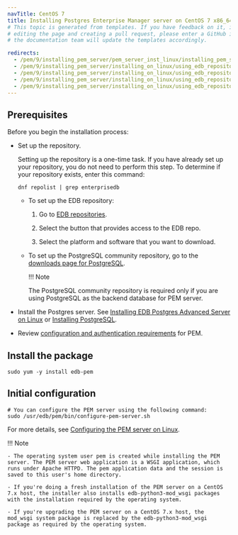 ```yaml
---
navTitle: CentOS 7
title: Installing Postgres Enterprise Manager server on CentOS 7 x86_64
# This topic is generated from templates. If you have feedback on it, instead of
# editing the page and creating a pull request, please enter a GitHub issue and
# the documentation team will update the templates accordingly.

redirects:
  - /pem/9/installing_pem_server/pem_server_inst_linux/installing_pem_server_using_edb_repository/x86_amd64/pem_server_centos7_x86
  - /pem/9/installing_pem_server/installing_on_linux/using_edb_repository/ibm_power_ppc64le/pem_server_centos7_x86/
  - /pem/9/installing_pem_server/installing_on_linux/using_edb_repository/ppc64le/pem_server_centos7_x86/
  - /pem/9/installing_pem_server/installing_on_linux/using_edb_repository/x86_amd64/pem_server_centos7_x86/
  - /pem/9/installing_pem_server/installing_on_linux/using_edb_repository/x86/pem_server_centos7_x86/
---
```


## Prerequisites

Before you begin the installation process:

- Set up the repository.

  Setting up the repository is a one-time task. If you have already set up your repository, you do not need to perform this step.
  To determine if your repository exists, enter this command:

  `dnf repolist | grep enterprisedb`

  - To set up the EDB repository:

    1. Go to [EDB repositories](https://www.enterprisedb.com/repos-downloads).

    1. Select the button that provides access to the EDB repo.

    1. Select the platform and software that you want to download.

  - To set up the PostgreSQL community repository, go to the [downloads page for PostgreSQL](https://www.postgresql.org/download/).

    !!! Note

    The PostgreSQL community repository is required only if you are using PostgreSQL as the backend database for PEM server.

- Install the Postgres server. See [Installing EDB Postgres Advanced Server on Linux](/epas/latest/installing/) or [Installing PostgreSQL](/supported-open-source/postgresql/installer/).

- Review [configuration and authentication requirements](../prerequisites/) for PEM.

## Install the package

```shell
sudo yum -y install edb-pem
```

## Initial configuration

```shell
# You can configure the PEM server using the following command:
sudo /usr/edb/pem/bin/configure-pem-server.sh
```

For more details, see [Configuring the PEM server on Linux](../configuring_the_pem_server_on_linux/).

!!! Note

    - The operating system user pem is created while installing the PEM server. The PEM server web application is a WSGI application, which runs under Apache HTTPD. The pem application data and the session is saved to this user's home directory.

    - If you're doing a fresh installation of the PEM server on a CentOS 7.x host, the installer also installs edb-python3-mod_wsgi packages with the installation required by the operating system.

    - If you're upgrading the PEM server on a CentOS 7.x host, the mod_wsgi system package is replaced by the edb-python3-mod_wsgi package as required by the operating system.
